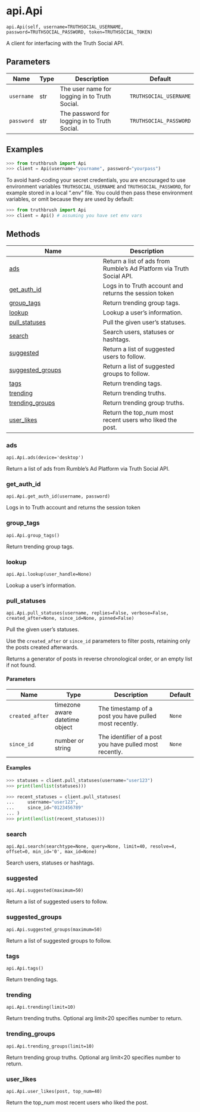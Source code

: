 # api.Api { #truthbrush.api.Api }

`api.Api(self, username=TRUTHSOCIAL_USERNAME, password=TRUTHSOCIAL_PASSWORD, token=TRUTHSOCIAL_TOKEN)`

A client for interfacing with the Truth Social API.

## Parameters

| Name       | Type   | Description                                   | Default                |
|------------|--------|-----------------------------------------------|------------------------|
| `username` | str    | The user name for logging in to Truth Social. | `TRUTHSOCIAL_USERNAME` |
| `password` | str    | The password for logging in to Truth Social.  | `TRUTHSOCIAL_PASSWORD` |

## Examples

```python
>>> from truthbrush import Api
>>> client = Api(username="yourname", password="yourpass")
```

To avoid hard-coding your secret credentials, you are encouraged to use environment variables
`TRUTHSOCIAL_USERNAME` and `TRUTHSOCIAL_PASSWORD`, for example stored in a local ".env" file.
You could then pass these environment variables, or omit because they are used by default:

```python
>>> from truthbrush import Api
>>> client = Api() # assuming you have set env vars
```

## Methods

| Name | Description |
| --- | --- |
| [ads](#truthbrush.api.Api.ads) | Return a list of ads from Rumble's Ad Platform via Truth Social API. |
| [get_auth_id](#truthbrush.api.Api.get_auth_id) | Logs in to Truth account and returns the session token |
| [group_tags](#truthbrush.api.Api.group_tags) | Return trending group tags. |
| [lookup](#truthbrush.api.Api.lookup) | Lookup a user's information. |
| [pull_statuses](#truthbrush.api.Api.pull_statuses) | Pull the given user's statuses. |
| [search](#truthbrush.api.Api.search) | Search users, statuses or hashtags. |
| [suggested](#truthbrush.api.Api.suggested) | Return a list of suggested users to follow. |
| [suggested_groups](#truthbrush.api.Api.suggested_groups) | Return a list of suggested groups to follow. |
| [tags](#truthbrush.api.Api.tags) | Return trending tags. |
| [trending](#truthbrush.api.Api.trending) | Return trending truths. |
| [trending_groups](#truthbrush.api.Api.trending_groups) | Return trending group truths. |
| [user_likes](#truthbrush.api.Api.user_likes) | Return the top_num most recent users who liked the post. |

### ads { #truthbrush.api.Api.ads }

`api.Api.ads(device='desktop')`

Return a list of ads from Rumble's Ad Platform via Truth Social API.

### get_auth_id { #truthbrush.api.Api.get_auth_id }

`api.Api.get_auth_id(username, password)`

Logs in to Truth account and returns the session token

### group_tags { #truthbrush.api.Api.group_tags }

`api.Api.group_tags()`

Return trending group tags.

### lookup { #truthbrush.api.Api.lookup }

`api.Api.lookup(user_handle=None)`

Lookup a user's information.

### pull_statuses { #truthbrush.api.Api.pull_statuses }

`api.Api.pull_statuses(username, replies=False, verbose=False, created_after=None, since_id=None, pinned=False)`

Pull the given user's statuses.

Use the `created_after` or `since_id` parameters to filter posts,
    retaining only the posts created afterwards.

Returns a generator of posts in reverse chronological order,
    or an empty list if not found.

#### Parameters

| Name            | Type                           | Description                                             | Default   |
|-----------------|--------------------------------|---------------------------------------------------------|-----------|
| `created_after` | timezone aware datetime object | The timestamp of a post you have pulled most recently.  | `None`    |
| `since_id`      | number or string               | The identifier of a post you have pulled most recently. | `None`    |

#### Examples

```python
>>> statuses = client.pull_statuses(username="user123")
>>> print(len(list(statuses)))
```

```python
>>> recent_statuses = client.pull_statuses(
...     username="user123",
...     since_id="0123456789"
... )
>>> print(len(list(recent_statuses)))
```

### search { #truthbrush.api.Api.search }

`api.Api.search(searchtype=None, query=None, limit=40, resolve=4, offset=0, min_id='0', max_id=None)`

Search users, statuses or hashtags.

### suggested { #truthbrush.api.Api.suggested }

`api.Api.suggested(maximum=50)`

Return a list of suggested users to follow.

### suggested_groups { #truthbrush.api.Api.suggested_groups }

`api.Api.suggested_groups(maximum=50)`

Return a list of suggested groups to follow.

### tags { #truthbrush.api.Api.tags }

`api.Api.tags()`

Return trending tags.

### trending { #truthbrush.api.Api.trending }

`api.Api.trending(limit=10)`

Return trending truths.
Optional arg limit<20 specifies number to return.

### trending_groups { #truthbrush.api.Api.trending_groups }

`api.Api.trending_groups(limit=10)`

Return trending group truths.
Optional arg limit<20 specifies number to return.

### user_likes { #truthbrush.api.Api.user_likes }

`api.Api.user_likes(post, top_num=40)`

Return the top_num most recent users who liked the post.